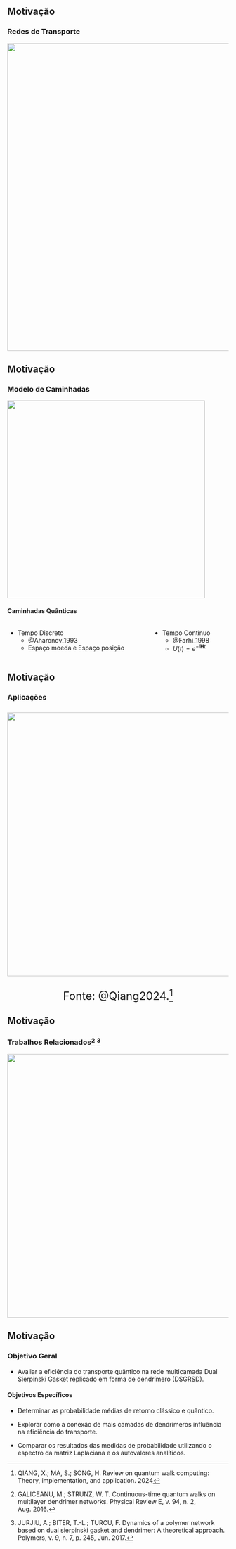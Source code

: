 ## Motivação

### Redes de Transporte

![](img/redes_transporte.svg){height=700px fig-align="center"}

## Motivação

### Modelo de Caminhadas
![](img/caminhadas.svg){height=450px fig-align="center"}

#### Caminhadas Quânticas

:::: {.columns}
::: {.column}

- Tempo Discreto 
    + @Aharonov_1993
    + Espaço moeda e Espaço posição
:::
::: {.column}

- Tempo Contínuo
    + @Farhi_1998
    + $U(t)=e^{-i\mathbf{H}t}$

:::
:::: 

## Motivação

### Aplicações
:::{style="text-align:center; font-size:25px;"}
![](img/QW_app.png){height=600px fig-align="center"}

Fonte: @Qiang2024.^[QIANG, X.; MA, S.; SONG, H. Review on quantum walk computing: Theory, implementation, and application. 2024]
:::


## Motivação

### Trabalhos Relacionados^[GALICEANU, M.; STRUNZ, W. T. Continuous-time quantum walks on multilayer dendrimer networks. Physical Review E, v. 94, n. 2, Aug. 2016.] ^[JURJIU, A.; BITER, T.-L.; TURCU, F. Dynamics of a polymer network based on dual sierpinski gasket and dendrimer: A theoretical approach. Polymers, v. 9, n. 7, p. 245, Jun. 2017.]

![](img/artigos_Relaciodos.svg){height=600px fig-align="center"}

## Motivação
### Objetivo Geral

- Avaliar a eficiência do transporte quântico na rede multicamada Dual Sierpinski Gasket replicado em forma de dendrímero (DSGRSD).

#### Objetivos Específicos

- Determinar as probabilidade médias de retorno clássico e quântico.

- Explorar como a conexão de mais camadas de dendrímeros influência na eficiência do transporte.

- Comparar os resultados das medidas de probabilidade utilizando o espectro da matriz Laplaciana e os autovalores analíticos.